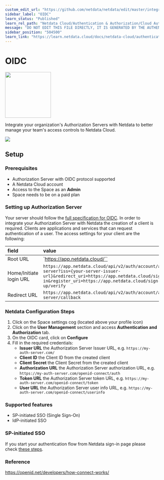 ```yaml
---
custom_edit_url: "https://github.com/netdata/netdata/edit/master/integrations/cloud-authentication/metadata.yaml"
sidebar_label: "OIDC"
learn_status: "Published"
learn_rel_path: "Netdata Cloud/Authentication & Authorization/Cloud Authentication & Authorization Integrations"
message: "DO NOT EDIT THIS FILE DIRECTLY, IT IS GENERATED BY THE AUTHENTICATION'S metadata.yaml FILE"
sidebar_position: "504500"
learn_link: "https://learn.netdata.cloud/docs/netdata-cloud/authentication-&-authorization/cloud-authentication-&-authorization-integrations/oidc"
---
```



# OIDC


<img src="https://netdata.cloud/img/openid.svg" width="150"/>


Integrate your organization's Authorization Servers with Netdata to better manage your team's access controls to Netdata Cloud.


<img src="https://img.shields.io/badge/maintained%20by-Netdata-%2300ab44" />

## Setup

### Prerequisites
- Authorization Server with OIDC protocol supported
- A Netdata Cloud account
- Access to the Space as an **Admin**
- Space needs to be on a paid plan

### Setting up Authorization Server
Your server should follow the [full specification for OIDC](https://openid.net/specs/openid-connect-core-1_0.html).
In order to integrate your Authorization Server with Netdata the creation of a client is required. Clients are applications and services that can request authentication of a user.
The access settings for your client are the following:

| field                    | value                                                 |
| :--                      | :--                                                   |
| Root URL                 | `https://app.netdata.cloud/``                           |
| Home/Initiate login URL  | `https://app.netdata.cloud/api/v2/auth/account/auth-server?iss={your-server-issuer-url}&redirect_uri=https://app.netdata.cloud/sign-in&register_uri=https://app.netdata.cloud/sign-up/verify`  |
| Redirect URL             | `https://app.netdata.cloud/api/v2/auth/account/auth-server/callback`  |

### Netdata Configuration Steps
1. Click on the Space settings cog (located above your profile icon)
2. Click on the **User Management** section and access **Authentication and Authorization** tab.
3. On the OIDC card, click on **Configure**
4. Fill in the required credentials:
    - **Issuer URL** the Authorization Server Issuer URL, e.g. `https://my-auth-server.com/`
    - **Client ID** the Client ID from the created client
    - **Client Secret** the Client Secret from the created client
    - **Authorization URL** the Authorization Server authorization URL, e.g. `https://my-auth-server.com/openid-connect/auth`
    - **Token URL** the Authorization Server token URL, e.g. `https://my-auth-server.com/openid-connect/token`
    - **User URL** the Authorization Server user info URL, e.g. `https://my-auth-server.com/openid-connect/userinfo`

### Supported features
* SP-initiated SSO (Single Sign-On)
* IdP-initiated SSO

### SP-initiated SSO

If you start your authentication flow from Netdata sign-in page please check [these steps](/docs/netdata-cloud/authentication-&-authorization/enterprise-sso-authentication#from-netdata-sign-up-page).


### Reference
https://openid.net/developers/how-connect-works/


